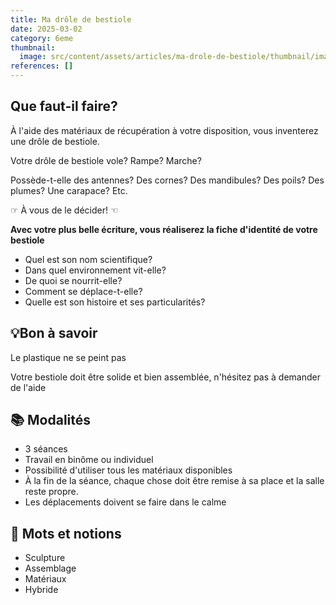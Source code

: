 ```yaml
---
title: Ma drôle de bestiole
date: 2025-03-02
category: 6eme
thumbnail:
  image: src/content/assets/articles/ma-drole-de-bestiole/thumbnail/image.gif
references: []
---
```

## <AnimatedEmoji emoji="1f928" />Que faut-il faire?

À l'aide des matériaux de récupération à votre disposition, vous inventerez une drôle de bestiole.

Votre drôle de bestiole vole? Rampe? Marche?&#x20;

Possède-t-elle des antennes? Des cornes? Des mandibules? Des poils? Des plumes? Une carapace? Etc.

&#x20;☞ À vous de le décider! ☜

**Avec votre plus belle écriture, vous réaliserez la fiche d'identité de votre bestiole**

* Quel est son nom scientifique?
* Dans quel environnement vit-elle?
* De quoi se nourrit-elle?
* Comment se déplace-t-elle?
* Quelle est son histoire et ses particularités?

## 💡Bon à savoir

Le plastique ne se peint pas

Votre bestiole doit être solide et bien assemblée, n'hésitez pas à demander de l'aide

## 📚 Modalités

* 3 séances
* Travail en binôme ou individuel
* Possibilité d'utiliser tous les matériaux disponibles
* À la fin de la séance, chaque chose doit être remise à sa place et la salle reste propre.
* Les déplacements doivent se faire dans le calme&#x20;

## 🎨 Mots et notions&#x20;

* Sculpture
* Assemblage
* Matériaux
* Hybride
